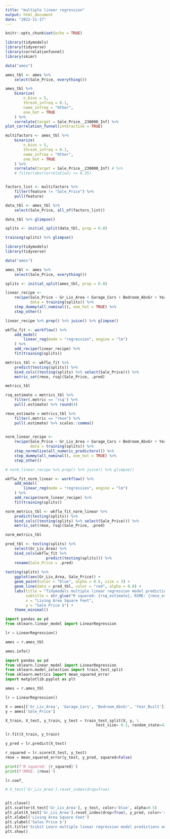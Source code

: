 ```yaml
---
title: "multiple linear regression"
output: html_document
date: "2022-11-17"
---
```


```r
knitr::opts_chunk$set(echo = TRUE)
```

```r
library(tidymodels)
library(tidyverse)
library(correlationfunnel)
library(skimr)

data("ames")

ames_tbl <- ames %>% 
    select(Sale_Price, everything())

ames_tbl %>% 
    binarize(
        n_bins = 5,
        thresh_infreq = 0.1,
        name_infreq = "Other",
        one_hot = TRUE
    ) %>% 
    correlate(target = Sale_Price__230000_Inf) %>% 
plot_correlation_funnel(interactive = TRUE)

multifactors <- ames_tbl %>% 
    binarize(
        n_bins = 5,
        thresh_infreq = 0.1,
        name_infreq = "Other",
        one_hot = TRUE
    ) %>% 
    correlate(target = Sale_Price__230000_Inf) # %>% 
    # filter(abs(correlation) >= 0.35)


factors_list <- multifactors %>% 
    filter(feature != "Sale_Price") %>% 
    pull(feature)


```

```r
data_tbl <- ames_tbl %>% 
    select(Sale_Price, all_of(factors_list))

data_tbl %>% glimpse()

splits <- initial_split(data_tbl, prop = 0.8)

training(splits) %>% glimpse()
```


```r
library(tidymodels)
library(tidyverse)

data("ames")

ames_tbl <- ames %>% 
    select(Sale_Price, everything())

splits <- initial_split(ames_tbl, prop = 0.8)

linear_recipe <- 
    recipe(Sale_Price ~ Gr_Liv_Area + Garage_Cars + Bedroom_AbvGr + Year_Built,
           data = training(splits)) %>% 
    step_dummy(all_nominal(), one_hot = TRUE) %>% 
    step_other()

linear_recipe %>% prep() %>% juice() %>% glimpse()

wkflw_fit <- workflow() %>% 
    add_model(
        linear_reg(mode = "regression", engine = "lm")
    ) %>% 
    add_recipe(linear_recipe) %>% 
    fit(training(splits))

metrics_tbl <- wkflw_fit %>% 
    predict(testing(splits)) %>% 
    bind_cols((testing(splits) %>% select(Sale_Price))) %>% 
    metric_set(rmse, rsq)(Sale_Price, .pred)

metrics_tbl
```


```r
rsq_estimate = metrics_tbl %>% 
    filter(.metric == 'rsq') %>% 
    pull(.estimate) %>% round(4)

rmse_estimate = metrics_tbl %>% 
    filter(.metric == "rmse") %>% 
    pull(.estimate) %>% scales::comma()
    
```

```r
norm_linear_recipe <- 
    recipe(Sale_Price ~ Gr_Liv_Area + Garage_Cars + Bedroom_AbvGr + Year_Built,
           data = training(splits)) %>% 
    step_normalize(all_numeric_predictors()) %>% 
    step_dummy(all_nominal(), one_hot = TRUE) %>% 
    step_other()

# norm_linear_recipe %>% prep() %>% juice() %>% glimpse()

wkflw_fit_norm_linear <- workflow() %>% 
    add_model(
        linear_reg(mode = "regression", engine = "lm")
    ) %>% 
    add_recipe(norm_linear_recipe) %>% 
    fit(training(splits))

norm_metrics_tbl <- wkflw_fit_norm_linear %>% 
    predict(testing(splits)) %>% 
    bind_cols((testing(splits) %>% select(Sale_Price))) %>% 
    metric_set(rmse, rsq)(Sale_Price, .pred)

norm_metrics_tbl
```

```r

pred_tbl <- testing(splits) %>% 
    select(Gr_Liv_Area) %>% 
    bind_cols(wkflw_fit %>% 
                  predict(testing(splits))) %>% 
    rename(Sale_Price = .pred)
    
testing(splits) %>% 
    ggplot(aes(Gr_Liv_Area, Sale_Price)) +
    geom_point(color = "blue", alpha = 0.5, size = 3) +
    geom_line(data = pred_tbl, color = "red", alpha = 0.8) +
    labs(title = "Tidymodels multiple linear regression model predictions on test data", 
         subtitle = str_glue("R squared: {rsq_estimate}, RSME: {rmse_estimate}"),
         x = "Living Area Square Feet",
         y = "Sale Price $") +
    theme_minimal()

```

```python
import pandas as pd
from sklearn.linear_model import LinearRegression

lr = LinearRegression()

ames = r.ames_tbl
```

```python
ames.info()

```

```python
import pandas as pd
from sklearn.linear_model import LinearRegression
from sklearn.model_selection import train_test_split
from sklearn.metrics import mean_squared_error
import matplotlib.pyplot as plt

ames = r.ames_tbl

lr = LinearRegression()

X = ames[['Gr_Liv_Area', 'Garage_Cars', 'Bedroom_AbvGr', 'Year_Built']]
y = ames['Sale_Price']

X_train, X_test, y_train, y_test = train_test_split(X, y, \
                                        test_size= 0.2, random_state=42)

lr.fit(X_train, y_train)

y_pred = lr.predict(X_test)

r_squared = lr.score(X_test, y_test)
rmse = mean_squared_error(y_test, y_pred, squared=False)

print(f'R squared: {r_squared}')
print(f'RMSE: {rmse}')

```
```python
lr.coef_
```


```python
# X_test['Gr_Liv_Area'].reset_index(drop=True)


plt.close()
plt.scatter(X_test['Gr_Liv_Area'], y_test, color='blue', alpha=0.5)
plt.plot(X_test['Gr_Liv_Area'].reset_index(drop=True), y_pred, color='red')
plt.xlabel('Living Area Square Feet')
plt.ylabel('Sales Price $')
plt.title('Scikit Learn multiple linear regression model predictions on test data')
plt.show()

```

